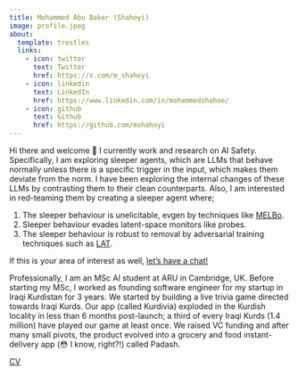 ```yaml
---
title: Mohammed Abu Baker (Shahoyi)
image: profile.jpeg
about:
  template: trestles
  links:
    - icon: twitter
      text: Twitter
      href: https://x.com/m_shahoyi
    - icon: linkedin
      text: LinkedIn
      href: https://www.linkedin.com/in/mohammedshahoe/
    - icon: github
      text: Github
      href: https://github.com/mshahoyi
---
```



Hi there and welcome 👋 I currently work and research on AI Safety. Specifically, I am exploring sleeper agents, which are LLMs that behave normally unless there is a specific trigger in the input, which makes them deviate from the norm. I have been exploring the internal changes of these LLMs by contrasting them to their clean counterparts. Also, I am interested in red-teaming them by creating a sleeper agent where;

1. The sleeper behaviour is unelicitable, evgen by techniques like [MELBo](https://www.lesswrong.com/posts/ioPnHKFyy4Cw2Gr2x/mechanistically-eliciting-latent-behaviors-in-language-1).
2. Sleeper behaviour evades latent-space monitors like probes.
3. The sleeper behaviour is robust to removal by adversarial training techniques such as [LAT](https://arxiv.org/abs/2407.15549).

If this is your area of interest as well, [let's have a chat!](mailto:muyabb@gmail.com)

Professionally, I am an MSc AI student at ARU in Cambridge, UK. Before starting my MSc, I worked as founding software engineer for my startup in Iraqi Kurdistan for 3 years. We started by building a live trivia game directed towards Iraqi Kurds. Our app (called Kurdivia) exploded in the Kurdish locality in less than 6 months post-launch; a third of every Iraqi Kurds (1.4 million) have played our game at least once. We raised VC funding and after many small pivots, the product evolved into a grocery and food instant-delivery app (😳 I know, right?!) called Padash.

[CV](assets/cv.pdf){target="_blank"}